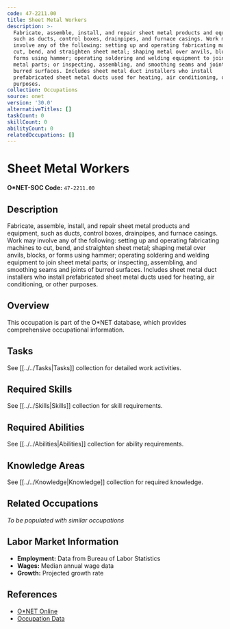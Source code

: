 ```yaml
---
code: 47-2211.00
title: Sheet Metal Workers
description: >-
  Fabricate, assemble, install, and repair sheet metal products and equipment,
  such as ducts, control boxes, drainpipes, and furnace casings. Work may
  involve any of the following: setting up and operating fabricating machines to
  cut, bend, and straighten sheet metal; shaping metal over anvils, blocks, or
  forms using hammer; operating soldering and welding equipment to join sheet
  metal parts; or inspecting, assembling, and smoothing seams and joints of
  burred surfaces. Includes sheet metal duct installers who install
  prefabricated sheet metal ducts used for heating, air conditioning, or other
  purposes.
collection: Occupations
source: onet
version: '30.0'
alternativeTitles: []
taskCount: 0
skillCount: 0
abilityCount: 0
relatedOccupations: []
---
```

# Sheet Metal Workers

**O*NET-SOC Code:** `47-2211.00`

## Description

Fabricate, assemble, install, and repair sheet metal products and equipment, such as ducts, control boxes, drainpipes, and furnace casings. Work may involve any of the following: setting up and operating fabricating machines to cut, bend, and straighten sheet metal; shaping metal over anvils, blocks, or forms using hammer; operating soldering and welding equipment to join sheet metal parts; or inspecting, assembling, and smoothing seams and joints of burred surfaces. Includes sheet metal duct installers who install prefabricated sheet metal ducts used for heating, air conditioning, or other purposes.

## Overview

This occupation is part of the O*NET database, which provides comprehensive occupational information.

## Tasks

See [[../../Tasks|Tasks]] collection for detailed work activities.

## Required Skills

See [[../../Skills|Skills]] collection for skill requirements.

## Required Abilities

See [[../../Abilities|Abilities]] collection for ability requirements.

## Knowledge Areas

See [[../../Knowledge|Knowledge]] collection for required knowledge.

## Related Occupations

*To be populated with similar occupations*

## Labor Market Information

- **Employment:** Data from Bureau of Labor Statistics
- **Wages:** Median annual wage data
- **Growth:** Projected growth rate

## References

- [O*NET Online](https://www.onetonline.org/link/summary/47-2211.00)
- [Occupation Data](https://www.onetcenter.org/)
